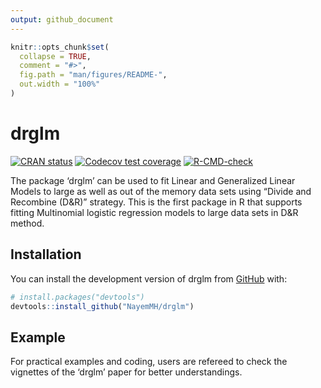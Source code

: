 ```yaml
---
output: github_document
---
```


<!-- README.md is generated from README.Rmd. Please edit that file -->

```r
knitr::opts_chunk$set(
  collapse = TRUE,
  comment = "#>",
  fig.path = "man/figures/README-",
  out.width = "100%"
)
```

# drglm

<!-- badges: start -->
[![CRAN status](https://www.r-pkg.org/badges/version/drglm)](https://CRAN.R-project.org/package=drglm)
[![Codecov test coverage](https://codecov.io/gh/NayemMH/drglm/branch/main/graph/badge.svg)](https://app.codecov.io/gh/NayemMH/drglm?branch=main)
[![R-CMD-check](https://github.com/NayemMH/drglm/actions/workflows/R-CMD-check.yaml/badge.svg)](https://github.com/NayemMH/drglm/actions/workflows/R-CMD-check.yaml)
<!-- badges: end -->

The package 'drglm' can be used to fit Linear and Generalized Linear Models to large as well as out of the memory data sets using "Divide and Recombine (D&R) " strategy. This is the first package in R that supports fitting Multinomial logistic regression models to large data sets in D&R method. 

## Installation

You can install the development version of drglm from [GitHub](https://github.com/NayemMH/drglm.git) with:

``` r
# install.packages("devtools")
devtools::install_github("NayemMH/drglm")
```

## Example

For practical examples and coding, users are refereed to check the vignettes of the 'drglm' paper for better understandings. 

